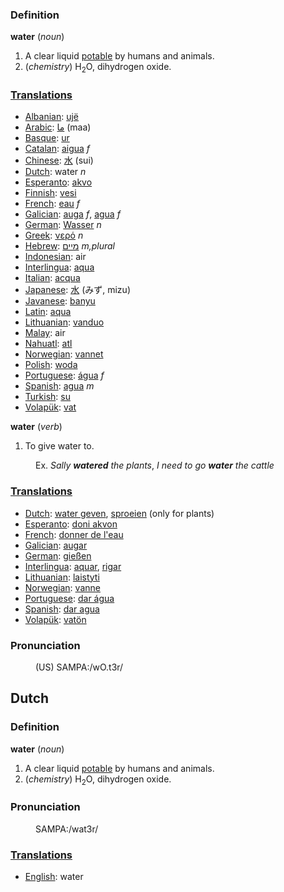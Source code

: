 ===Definition===

'''water''' (''noun'')
# A clear liquid [[potable]] by humans and animals.
# (''chemistry'') H<sub>2</sub>O, dihydrogen oxide.

===[[Translation]]s===
*[[Albanian]]: [[ujë]]
*[[Arabic]]: [[ما]] (maa)
*[[Basque]]: [[ur]]
*[[Catalan]]: [[aigua]] ''f''
*[[Chinese]]: [[水]] (sui)
*[[Dutch]]: water ''n''
*[[Esperanto]]: [[akvo]] 
*[[Finnish]]: [[vesi]]
*[[French]]: [[eau]] ''f''
*[[Galician]]: [[auga]] ''f'', [[agua]] ''f''
*[[German]]: [[Wasser]] ''n''
*[[Greek]]: [[νερό]] ''n''
*[[Hebrew]]: [[מיים]] ''m,plural'' 
*[[Indonesian]]: air
*[[Interlingua]]: [[aqua]]
*[[Italian]]: [[acqua]]
*[[Japanese]]: [[水]] (みず, mizu)
*[[Javanese]]: [[banyu]]
*[[Latin]]: [[aqua]]
*[[Lithuanian]]: [[vanduo]] 
*[[Malay]]: air
*[[Nahuatl]]: [[atl]]
*[[Norwegian]]: [[vannet]]
*[[Polish]]: [[woda]]
*[[Portuguese]]: [[água]] ''f''
*[[Spanish]]: [[agua]] ''m''
*[[Turkish]]: [[su]]
*[[Volapük]]: [[vat]]

'''water''' (''verb'')
# To give water to.
:Ex. ''Sally '''watered''' the plants'', ''I need to go '''water''' the cattle''

===[[Translation]]s===
*[[Dutch]]: [[water geven]], [[sproeien]] (only for plants)
*[[Esperanto]]: [[doni akvon]]
*[[French]]: [[donner de l'eau]]
*[[Galician]]: [[augar]]
*[[German]]: [[gießen]]
*[[Interlingua]]: [[aquar]], [[rigar]]
*[[Lithuanian]]: [[laistyti]]
*[[Norwegian]]: [[vanne]]
*[[Portuguese]]: [[dar água]]
*[[Spanish]]: [[dar agua]]
*[[Volapük]]: [[vatön]]

===Pronunciation===
:(US) SAMPA:/wO.t3r/

==Dutch==

===Definition===

'''water''' (''noun'')
# A clear liquid [[potable]] by humans and animals.
# (''chemistry'') H<sub>2</sub>O, dihydrogen oxide.

===Pronunciation===
: SAMPA:/wat3r/

===[[Translation]]s===
*[[English]]: water